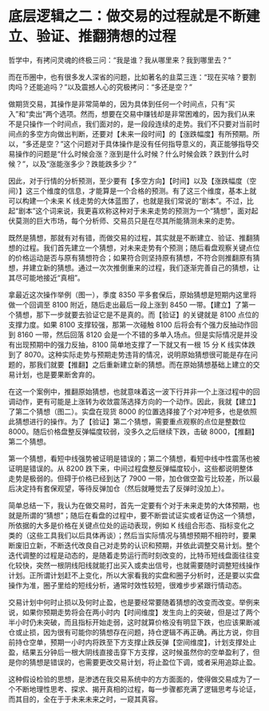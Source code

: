 
# 底层逻辑之二：做交易的过程就是不断建立、验证、推翻猜想的过程

哲学中，有拷问灵魂的终极三问：“我是谁？我从哪里来？我到哪里去？”

而在币圈中，也有很多发人深省的问题，比如著名的韭菜三连：“现在买啥？要割肉吗？还能追吗？”以及震撼人心的究极拷问：“多还是空？”

做期货交易，其操作是非常简单的，因为具体到任何一个时间点，只有“买入”和“卖出”两个选项。然而，想要在交易中赚钱却是非常困难的，因为我们从来不是只操作一个时间点，我们面对的，是一段段连续的走势。我们不只要对当前时间点的多空方向做出判断，还要对【未来一段时间】的【涨跌幅度】有所预期。所以，“多还是空？”这个问题对于具体操作是没有任何指导意义的，真正能够指导交易操作的问题是“什么时候会涨？涨到是什么时候？什么时候会跌？跌到什么时候？”，以及“涨能涨多少？跌能跌多少？”

因此，对于行情的分析预测，至少要有【多空方向】【时间】以及【涨跌幅度（空间）】这三个维度的信息，才能算是一个合格的预测。有了这三个维度，基本上就可以构建一个未来 K 线走势的大体蓝图了，也就是我们常说的“剧本”。不过，比起“剧本”这个词来说，我更喜欢称这种对于未来走势的预测为一个“猜想”，面对起伏莫测的巨大市场，每个分析师、交易员只是在尽其所能猜测未来的走势。

既然是猜想，那就有对有错，而做交易的过程，其实就是不断建立、验证、推翻猜想的过程。我们首先建立一个猜想，对未来走势有个预测；随后看盘观察关键点位的价格运动是否与原有猜想符合；如果符合则坚持原有猜想，不符合则推翻原有猜想，并建立新的猜想。通过一次次推倒重来的过程，我们逐渐完善自己的猜想，让其尽可能地接近“真相”。

拿最近这次操作举例（图一），季度 8350 平多套保后，原始猜想是短期内这里将做一个回调至 8100 附近，随后走出最后一段上涨到 8450 一带。【建立】了第一个猜想，那下一步就要去验证它是不是真的。而【验证】的关键就是 8100 点位的支撑力度。如果 8100 支撑较强，那第一次碰触 8100 后将会有个强力反抽动作回到 8160 一带，然后回落 8120 会是一个不错的多单入场点。但是实际情况是并没有出现预期中的强力反抽，8100 简单地支撑了一下就又有一根 15 分 K 线实体跌到了 8070。这种实际走势与预期走势违背的情况，说明原始猜想很可能是存在问题的，那我们就要【推翻】之后重新建立新的猜想。而在原始猜想基础上建立的交易计划，也是要果断舍弃的。

<ImgZoom src="/pope/底层逻辑/底层逻辑（二）/6401579332712_.pic_hd.jpg" title="【图一】" />

在这一个案例中，推翻原始猜想，也就意味着这一波下行并非一个上涨过程中的回调动作，更有可能是上涨转为收敛震荡选择方向的一个动作。因此，我就【建立】了第二个猜想（图二）。实盘在现货 8000 的位置选择接了个对冲短多，也是依照此猜想进行的操作。为了【验证】第二个猜想，需要重点观察的点位是整数位 8000。随后价格盘整反弹幅度较弱，没多久之后继续下跌，击破 8000，【推翻】第二个猜想。

<ImgZoom src="/pope/底层逻辑/底层逻辑（二）/6411579332713_.pic_hd.jpg" title="【图二】" />

第一个猜想，看短中线强势被证明是错误的；第二个猜想，看短中线中性震荡也被证明是错误的。从 8200 跌下来，中间过程盘整反弹幅度较小，这些都说明整体走势是极弱的。但碍于价格已经到达了 7900 一带，加仓做空盈亏比较差，所以最后决定持有套保观望，等待反弹加仓（然后就睡觉去了反弹时没加上）。

简单总结一下，我认为在做交易时，首先一定要有个对于未来走势的大体预期，也就是所谓的“猜想”；随后在看盘的过程中，要不断尝试证实或者证伪这一个猜想，所依据的大多是价格在关键点位处的运动表现，例如 K 线组合形态、指标变化之类的（这些工具我们以后具体再谈）；然后当实际情况与猜想预期不相符时，要果断废旧立新，不断迭代改良自己对走势的认识和预期，并依此调整交易计划。整个迭代调整的过程是动态的，是随着走势运行而时刻改变的，比特币短线盘面往往变化较快，突然一根阴线阳线就能打出买入或卖出信号，也就需要随时调整短线操作计划。正所谓计划赶不上变化，所以大家看我的实盘和圈子分析时，还是要以实盘操作为准，圈子里给的短线分析，通常时效性较短，很难步步紧跟行情动态。

交易计划中何时止损以及何时止盈，也是要经常要随着猜想的改变而改变。举例来说，如果你预期走势将会在两小时内【时间维度】发生向上的突破，但是过了两个半小时仍未突破，而且指标开始走弱，这时就算价格没有明显下跌，也应该果断减仓或止损，因为很有可能你的猜想存在问题，持仓逻辑不再正确。再比方说，你目前持仓空单，预期一小时内将跌至下方支撑止跌反弹【空间维度】，计划支撑处止盈，结果五分钟后一根大阴线直接击穿下方支撑，这时候虽然你的空单盈利了，但是你的猜想是错误的，也需要更改交易计划，将止盈位下调，或者采用追踪止盈。

这种假设检验的思想，是渗透在我交易系统中的方方面面的，使得做交易成为了一个不断地理性思考、探求、揭开真相的过程，每一步骤都充满了逻辑思考与论证，而其目的，全在于于未来未来之时，一窥其真容。
